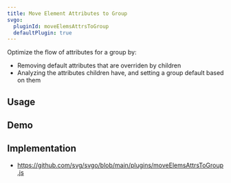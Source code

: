 ```yaml
---
title: Move Element Attributes to Group
svgo:
  pluginId: moveElemsAttrsToGroup
  defaultPlugin: true
---
```


Optimize the flow of attributes for a group by:

- Removing default attributes that are overriden by children
- Analyzing the attributes children have, and setting a group default based on them

## Usage

<PluginUsage />

## Demo

<PluginDemo />

## Implementation

- https://github.com/svg/svgo/blob/main/plugins/moveElemsAttrsToGroup.js
